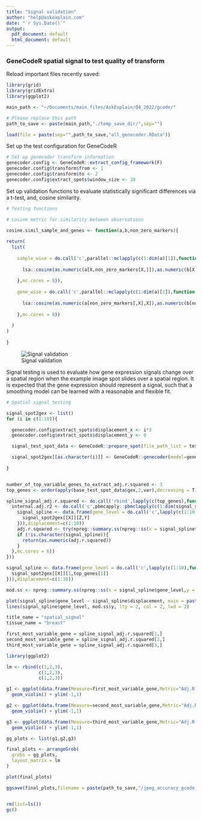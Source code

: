 ```yaml
---
title: "Signal validation"
author: "help@askexplain.com"
date: "`r Sys.Date()`"
output:
  pdf_document: default
  html_document: default
---
```



### GeneCodeR spatial signal to test quality of transform

Reload important files recently saved:

```r
library(grid)
library(gridExtra)
library(ggplot2)

main_path <- "~/Documents/main_files/AskExplain/Q4_2022/gcode/"

# Please replace this path
path_to_save <- paste(main_path,"./temp_save_dir/",sep="")

load(file = paste(sep="",path_to_save,"all_genecoder.RData"))

```

Set up the test configuration for GeneCodeR

```r

# Set up genecoder transform information
genecoder.config <- GeneCodeR::extract_config_framework(F)
genecoder.config$transform$from <- 1
genecoder.config$transform$to <- 2
genecoder.config$extract_spots$window_size <- 30

```


Set up validation functions to evaluate statistically significant differences via a t-test, and, cosine similarity.

```r

# Testing functions

# cosine metric for similarity between observations

cosine.simil_sample_and_genes <- function(a,b,non_zero_markers){
  
return(
  list(
    
    sample_wise = do.call('c',parallel::mclapply(c(1:dim(a)[1]),function(X){
      
      lsa::cosine(as.numeric(a[X,non_zero_markers[X,]]),as.numeric(b[X,non_zero_markers[X,]]))
      
    },mc.cores = 8)),
    
    gene_wise = do.call('c',parallel::mclapply(c(1:dim(a)[2]),function(X){
      
      lsa::cosine(as.numeric(a[non_zero_markers[,X],X]),as.numeric(b[non_zero_markers[,X],X]))
      
    },mc.cores = 8))
    
  )
)
  
}

```


![Signal validation](./signal_validation.png)

Signal testing is used to evaluate how gene expression signals change over a spatial region when the example image spot slides over a spatial region. It is expected that the gene expression should represent a signal, such that a smoothing model can be learned with a reasonable and flexible fit.

```r

# Spatial signal testing

signal_spot2gex <- list()
for (i in c(1:10)){

  genecoder.config$extract_spots$displacement_x <- i*3
  genecoder.config$extract_spots$displacement_y <- 0

  signal_test_spot_data <- GeneCodeR::prepare_spot(file_path_list = test_file_path_list,meta_info_list = meta_info_list,config = genecoder.config, gex_data = test_gex_data$gex)

  signal_spot2gex[[as.character(i)]] <- GeneCodeR::genecoder(model=genecoder.model, x = signal_test_spot_data$spot, config = genecoder.config, model_type = "gcode")
    
}


number_of_top_variable_genes_to_extract_adj.r.squared <- 3
top_genes <- order(apply(base_test_spot_data$gex,2,var),decreasing = T)[1:number_of_top_variable_genes_to_extract_adj.r.squared]

spline_signal_adj.r.squared <- do.call('rbind',lapply(c(top_genes),function(Y){
  internal.adj.r2 <- do.call('c',pbmcapply::pbmclapply(c(1:dim(signal_spot2gex[[1]])[1]),function(Z){
    signal_spline <- data.frame(gene_level = do.call('c',lapply(c(1:10),function(X){
      signal_spot2gex[[X]][Z,Y]
    })),displacement=c(1:10))
    adj.r.squared <- try(npreg::summary.ss(npreg::ss(x = signal_spline$gene_level,y = signal_spline$displacement))$adj.r.squared,silent = F)
    if (!is.character(signal_spline)){
      return(as.numeric(adj.r.squared))
    }
  },mc.cores = 6))
}))


```


```r


signal_spline <- data.frame(gene_level = do.call('c',lapply(c(1:10),function(X){
  signal_spot2gex[[X]][1,top_genes[1]]
})),displacement=c(1:10))

mod.ss <- npreg::summary.ss(npreg::ss(x = signal_spline$gene_level,y = signal_spline$displacement))

plot(signal_spline$gene_level ~ signal_spline$displacement, main = paste("Adj.R-squared:    ",mod.ss$adj.r.squared))
lines(signal_spline$gene_level, mod.ss$y, lty = 2, col = 2, lwd = 2)

```



```r

title_name = "spatial_signal"
tissue_name = "breast"

first_most_variable_gene = spline_signal_adj.r.squared[1,]
second_most_variable_gene = spline_signal_adj.r.squared[2,]
third_most_variable_gene = spline_signal_adj.r.squared[3,]

library(ggplot2)

lm <- rbind(c(1,2,3),
            c(1,2,3),
            c(1,2,3))

g1 <- ggplot(data.frame(Measure=first_most_variable_gene,Metric="Adj.R.Squared of Spline fits \n 1st most variable gene \n across all spatial spots"), aes(x=Metric,y=Measure)) +
  geom_violin() + ylim(-1,1)

g2 <- ggplot(data.frame(Measure=second_most_variable_gene,Metric="Adj.R.Squared of Spline fits \n 2nd most variable gene \n across all spatial spots"), aes(x=Metric,y=Measure)) +
  geom_violin() + ylim(-1,1)

g3 <- ggplot(data.frame(Measure=third_most_variable_gene,Metric="Adj.R.Squared of Spline fits \n 3rd most variable gene \n across all spatial spots"), aes(x=Metric,y=Measure)) +
  geom_violin() + ylim(-1,1)

gg_plots <- list(g1,g2,g3)

final_plots <- arrangeGrob(
  grobs = gg_plots,
  layout_matrix = lm
)

plot(final_plots)

ggsave(final_plots,filename = paste(path_to_save,"/jpeg_accuracy_gcode_",tissue_name,"_SPATIAL/",title_name,"_accuracy_",tissue_name,"_spatial.png",sep=""),width = 7,height=5)


rm(list=ls())
gc()
```
